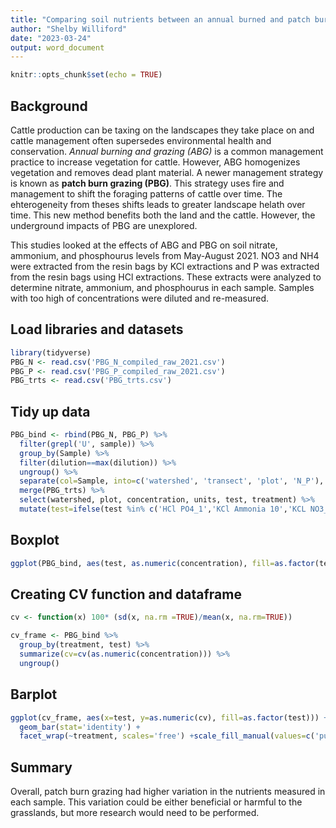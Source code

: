 ```yaml
---
title: "Comparing soil nutrients between an annual burned and patch burn grazing system"
author: "Shelby Williford"
date: "2023-03-24"
output: word_document
---
```


```r
knitr::opts_chunk$set(echo = TRUE)
```

## Background

Cattle production can be taxing on the landscapes they take place on and cattle management often supersedes environmental health and conservation. *Annual burning and grazing (ABG)* is a common management practice to increase vegetation for cattle. However, ABG homogenizes vegetation and removes dead plant material. A newer management strategy is known as **patch burn grazing (PBG)**. This strategy uses fire and management to shift the foraging patterns of cattle over time. The ehterogeneity from theses shifts leads to greater landscape helath over time. This new method benefits both the land and the cattle. However, the underground impacts of PBG are unexplored. 

This studies looked at the effects of ABG and PBG on soil nitrate, ammonium, and phosphourus levels from May-August 2021. NO3 and NH4 were extracted from the resin bags by KCl extractions and P was extracted from the resin bags using HCl extractions. These extracts were analyzed to determine nitrate, ammonium, and phosphourus in each sample. Samples with too high of concentrations were diluted and re-measured.    

## Load libraries and datasets

```r
library(tidyverse)
PBG_N <- read.csv('PBG_N_compiled_raw_2021.csv')
PBG_P <- read.csv('PBG_P_compiled_raw_2021.csv')
PBG_trts <- read.csv('PBG_trts.csv')
```

## Tidy up data

```r
PBG_bind <- rbind(PBG_N, PBG_P) %>% 
  filter(grepl('U', sample)) %>% 
  group_by(Sample) %>% 
  filter(dilution==max(dilution)) %>% 
  ungroup() %>% 
  separate(col=Sample, into=c('watershed', 'transect', 'plot', 'N_P'), sep='-') %>% 
  merge(PBG_trts) %>% 
  select(watershed, plot, concentration, units, test, treatment) %>% 
  mutate(test=ifelse(test %in% c('HCl PO4_1','KCl Ammonia 10','KCL NO3_NO2 2'),c('Phosphorous','Ammonia', 'Nitrate'),test))
```

## Boxplot

``` r
ggplot(PBG_bind, aes(test, as.numeric(concentration), fill=as.factor(test))) + geom_boxplot() + facet_wrap(~treatment, scales='free') +scale_fill_manual(values=c('purple', 'light blue', 'green')) + xlab('Treatment') + ylab('Concentration')
```

## Creating CV function and dataframe

``` r
cv <- function(x) 100* (sd(x, na.rm =TRUE)/mean(x, na.rm=TRUE))

cv_frame <- PBG_bind %>% 
  group_by(treatment, test) %>% 
  summarize(cv=cv(as.numeric(concentration))) %>% 
  ungroup()
```

## Barplot

``` r
ggplot(cv_frame, aes(x=test, y=as.numeric(cv), fill=as.factor(test))) + 
  geom_bar(stat='identity') +
  facet_wrap(~treatment, scales='free') +scale_fill_manual(values=c('purple', 'light blue', 'green')) + xlab('Treatment') + ylab('CV of Concentration')
```

## Summary

Overall, patch burn grazing had higher variation in the nutrients measured in each sample. This variation could be either beneficial or harmful to the grasslands, but more research would need to be performed. 